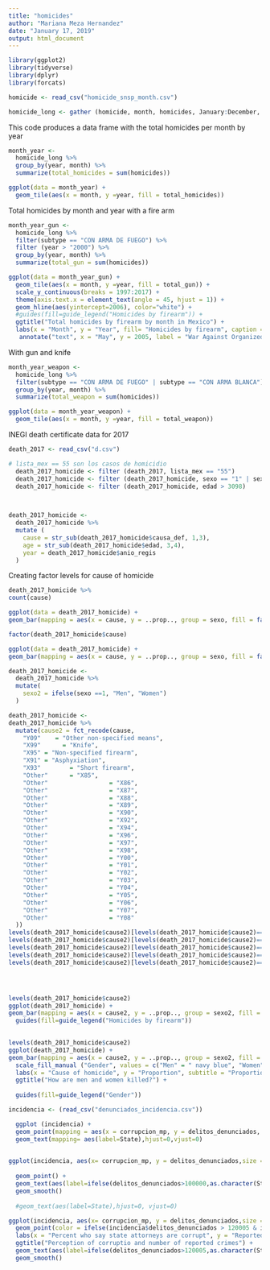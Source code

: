 ---
title: "homicides"
author: "Mariana Meza Hernandez"
date: "January 17, 2019"
output: html_document
---

```{r}
library(ggplot2)
library(tidyverse)
library(dplyr)
library(forcats)
```

```{r}
homicide <- read_csv("homicide_snsp_month.csv")
```
```{r}
homicide_long <- gather (homicide, month, homicides, January:December, factor_key = TRUE) 
```

This code produces a data frame with the total homicides per month by year
```{r}
month_year <- 
  homicide_long %>%
  group_by(year, month) %>%
  summarize(total_homicides = sum(homicides))
```

```{r}
ggplot(data = month_year) +
  geom_tile(aes(x = month, y =year, fill = total_homicides))
```
Total homicides by month and year with a fire arm 

```{r}
month_year_gun <-
  homicide_long %>%
  filter(subtype == "CON ARMA DE FUEGO") %>%
  filter (year > "2000") %>%
  group_by(year, month) %>%
  summarize(total_gun = sum(homicides))
```

```{r}
ggplot(data = month_year_gun) +
  geom_tile(aes(x = month, y =year, fill = total_gun)) +
  scale_y_continuous(breaks = 1997:2017) +
  theme(axis.text.x = element_text(angle = 45, hjust = 1)) +
  geom_hline(aes(yintercept=2006), color="white") +
  #guides(fill=guide_legend("Homicides by firearm")) +
  ggtitle("Total homicides by firearm by month in Mexico") +
  labs(x = "Month", y = "Year", fill= "Homicides by firearm", caption = "Source: SNSP: Homicide records by the police")  +
   annotate("text", x = "May", y = 2005, label = "War Against Organized Crime Begins", size = 3.5, color = "white") 
```

With gun and knife

```{r}
month_year_weapon <-
  homicide_long %>%
  filter(subtype == "CON ARMA DE FUEGO" | subtype == "CON ARMA BLANCA") %>%
  group_by(year, month) %>%
  summarize(total_weapon = sum(homicides))
```

```{r}
ggplot(data = month_year_weapon) +
  geom_tile(aes(x = month, y =year, fill = total_weapon))
```


INEGI death certificate data for 2017

```{r}
death_2017 <- read_csv("d.csv")
```
```{r}
# lista_mex == 55 son los casos de homicidio 
  death_2017_homicide <- filter (death_2017, lista_mex == "55")
  death_2017_homicide <- filter (death_2017_homicide, sexo == "1" | sexo =="2")
  death_2017_homicide <- filter (death_2017_homicide, edad > 3098)

  

```



```{r}
death_2017_homicide <-
  death_2017_homicide %>%
  mutate (
    cause = str_sub(death_2017_homicide$causa_def, 1,3),
    age = str_sub(death_2017_homicide$edad, 3,4),
    year = death_2017_homicide$anio_regis
  )
```

Creating factor levels for cause of homicide
```{r}
death_2017_homicide %>%
count(cause)
```
```{r}
ggplot(data = death_2017_homicide) +
geom_bar(mapping = aes(x = cause, y = ..prop.., group = sexo, fill = factor(sexo)),stat = "count", position = "dodge")+ coord_flip()
```

```{r}
factor(death_2017_homicide$cause)
```

```{r}
ggplot(data = death_2017_homicide) +
geom_bar(mapping = aes(x = cause, y = ..prop.., group = sexo, fill = factor(sexo)),stat = "count", position = "dodge")+ coord_flip()
```
```{r}
death_2017_homicide <-
  death_2017_homicide %>%
  mutate(
    sexo2 = ifelse(sexo ==1, "Men", "Women") 
  )
```



```{r}
death_2017_homicide <-
death_2017_homicide %>%
  mutate(cause2 = fct_recode(cause,
    "Y09"    = "Other non-specified means",
    "X99"      = "Knife",
    "X95" = "Non-specified firearm",
    "X91" = "Asphyxiation",
    "X93"        = "Short firearm",
    "Other"      = "X85",
    "Other"                 = "X86",
    "Other"                 = "X87",
    "Other"                 = "X88",
    "Other"                 = "X89",
    "Other"                 = "X90",
    "Other"                 = "X92",
    "Other"                 = "X94",
    "Other"                 = "X96",
    "Other"                 = "X97",
    "Other"                 = "X98",
    "Other"                 = "Y00",
    "Other"                 = "Y01",
    "Other"                 = "Y02",
    "Other"                 = "Y03",
    "Other"                 = "Y04",
    "Other"                 = "Y05",
    "Other"                 = "Y06",
    "Other"                 = "Y07",
    "Other"                 = "Y08"
  )) 
levels(death_2017_homicide$cause2)[levels(death_2017_homicide$cause2)=="X91"] <- "Asphyxiation"
levels(death_2017_homicide$cause2)[levels(death_2017_homicide$cause2)=="X93"] <- "Short firearm"
levels(death_2017_homicide$cause2)[levels(death_2017_homicide$cause2)=="Y09"] <- "Other unspecified means"
levels(death_2017_homicide$cause2)[levels(death_2017_homicide$cause2)=="X99"] <- "Knife"
levels(death_2017_homicide$cause2)[levels(death_2017_homicide$cause2)=="X95"] <- "Unspecified firearm"




levels(death_2017_homicide$cause2)
ggplot(death_2017_homicide) +
geom_bar(mapping = aes(x = cause2, y = ..prop.., group = sexo2, fill = factor(sexo2)),stat = "count", position = "dodge")+ coord_flip()+
  guides(fill=guide_legend("Homicides by firearm")) 
  
```

```{r}
levels(death_2017_homicide$cause2)
ggplot(death_2017_homicide) +
geom_bar(mapping = aes(x = cause2, y = ..prop.., group = sexo2, fill = factor(sexo2)),stat = "count", position = "dodge")+ coord_flip()+
  scale_fill_manual ("Gender", values = c("Men" = " navy blue", "Women" = "666")) +
  labs(x = "Cause of homicide", y = "Proportion", subtitle = "Proportion of cause of homicide by gender (2000-2017)", caption = "Source: INEGI: Mortality Statistics") +
  ggtitle("How are men and women killed?") +
  
  guides(fill=guide_legend("Gender")) 
```

```{r}
incidencia <- (read_csv("denunciados_incidencia.csv"))
```

```{r}
  ggplot (incidencia) +
  geom_point(mapping = aes(x = corrupcion_mp, y = delitos_denunciados, size = delitos_ocurridos, label = State)) +
  geom_text(mapping= aes(label=State),hjust=0,vjust=0)
  
```
```{r}
ggplot(incidencia, aes(x= corrupcion_mp, y = delitos_denunciados,size = delitos_ocurridos, label = State, alpha = 0.4)) +
  
  geom_point() +
  geom_text(aes(label=ifelse(delitos_denunciados>100000,as.character(State),'')),hjust=1.1,vjust=1)+
  geom_smooth()
  
  #geom_text(aes(label=State),hjust=0, vjust=0)
```
```{r}
ggplot(incidencia, aes(x= corrupcion_mp, y = delitos_denunciados,size = delitos_ocurridos, label = State)) +
  geom_point(color = ifelse(incidencia$delitos_denunciados > 120005 & incidencia$corrupcion_mp < 80, "red", "blue")) +
  labs(x = "Percent who say state attorneys are corrupt", y = "Reported crimes", subtitle = "by state and rate of crimes per 100,000", caption = "Source: ENVIPE: Public Security and Trust Survey", size = "Number of crimes per 100,000") +
  ggtitle("Perception of corruptio and number of reported crimes") +
  geom_text(aes(label=ifelse(delitos_denunciados>120005,as.character(State),'')),hjust=1.1,vjust=0)+
  geom_smooth()
```

